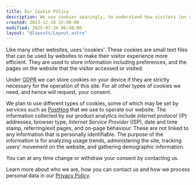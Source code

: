 ```yaml
---
title: Our Cookie Policy
description: We use cookies sparingly, to understand how visitors inn aggregate use our website and other products
created: 2023-12-28 22:00:00
modified: 2025-07-26 06:40:00
layout: "@layouts/Layout.astro"
---
```



Like many other websites, <BusinessLegalName/> uses 'cookies'. These cookies are small text files that can be used by websites to make their visitor experience more efficient. They are used to store information including preferences, and the pages on the website that the visitor accessed or visited.

Under <abbr title="General Data Protection Regulation">GDPR</abbr> we can store cookies on your device if they are strictly necessary for the operation of this site. For all other types of cookies we need, and hence will request, your consent.

We plan to use different types of cookies, some of which may be set by services such as <a class="link" href="https://posthog.com/">PostHog</a> that we use to operate our website. The information collected by our product analytics include <dfn id="ip">internet protocol</dfn> (<abbr>IP</abbr>) addresses, browser type, <dfn id="isp">Internet Service Provider</dfn> (<abbr>ISP</abbr>), date and time stamp, referring/exit pages, and on-page behaviour. These are not linked to any information that is personally identifiable. The purpose of the information is for analyzing usage trends, administering the site, tracking users' movement on the website, and gathering demographic information.

You can at any time change or withdraw your consent by contacting us.

Learn more about who we are, how you can contact us and how we process personal data in our <a href="/privacy/">Privacy Policy</a>.
